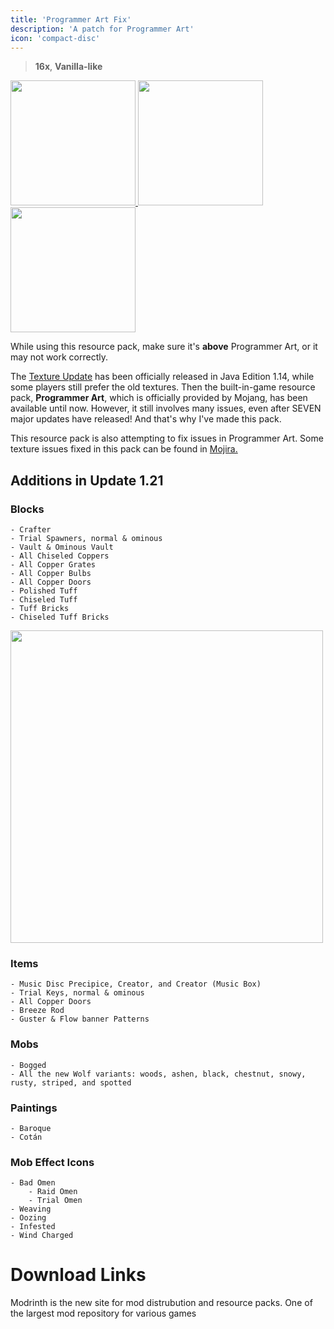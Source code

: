 ```yaml
---
title: 'Programmer Art Fix'
description: 'A patch for Programmer Art'
icon: 'compact-disc'
---
```


> <Icon icon="display" iconType="regular" /> **16x**, <Icon icon="ice-cream" iconType="regular" /> **Vanilla-like**


<a href="https://www.curseforge.com/minecraft/texture-packs/pa-fix-addons" target="_blank">
  <img width="200" noZoom src="/images/paf-extras.png" />
</a>
<a href="https://www.felineguardians.org/" target="_blank">
  <img width="200" noZoom src="/images/paf-savecats.png" />
</a>
<a href="https://mcpedl.com/classic-texture-pack-fix/" target="_blank">
  <img width="200" noZoom src="/images/paf-bedrock.png" />
</a>

<Info>While using this resource pack, make sure it's __above__ Programmer Art, or it may not work correctly.</Info>

The [Texture Update](https://minecraft.wiki/w/Texture_Update) has been officially released in Java Edition 1.14, while some players still prefer the old textures. Then the built-in-game resource pack, **Programmer Art**, which is officially provided by Mojang, has been available until now. However, it still involves many issues, even after SEVEN major updates have released! And that's why I've made this pack.

This resource pack is also attempting to fix issues in Programmer Art. Some texture issues fixed in this pack can be found in [Mojira.](https://bugs.mojang.com/)

## Additions in Update 1.21
### **Blocks**

    - Crafter
    - Trial Spawners, normal & ominous
    - Vault & Ominous Vault
    - All Chiseled Coppers
    - All Copper Grates
    - All Copper Bulbs
    - All Copper Doors
    - Polished Tuff
    - Chiseled Tuff
    - Tuff Bricks
    - Chiseled Tuff Bricks

<Frame><img height="500" noZoom src="/images/paf-1.png" /></Frame>

### Items

    - Music Disc Precipice, Creator, and Creator (Music Box)
    - Trial Keys, normal & ominous
    - All Copper Doors
    - Breeze Rod
    - Guster & Flow banner Patterns

### Mobs

    - Bogged
    - All the new Wolf variants: woods, ashen, black, chestnut, snowy, rusty, striped, and spotted

### Paintings

    - Baroque
    - Cotán

### Mob Effect Icons

    - Bad Omen
        - Raid Omen
        - Trial Omen
    - Weaving
    - Oozing
    - Infested
    - Wind Charged

# Download Links

<CardGroup cols={2}>
  <Card 
    title="Modrinth Download Link"
    icon= "download"
    href="https://modrinth.com/resourcepack/programmer-art-fix"
  >
    Modrinth is the new site for mod distrubution and resource packs.
  </Card>
  <Card
    title="Curseforge Download Link"
    icon="download"
    href="https://www.curseforge.com/minecraft/texture-packs/programmer-art-fix"
  >
    One of the largest mod repository for various games
  </Card>
</CardGroup>